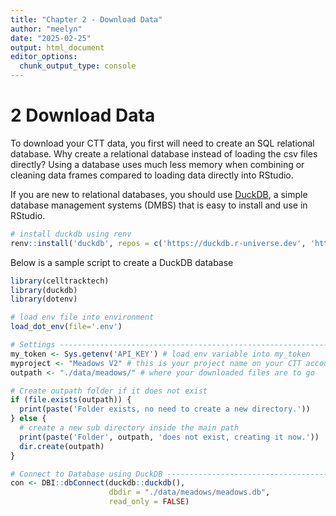 ```yaml
---
title: "Chapter 2 - Download Data"
author: "meelyn"
date: "2025-02-25"
output: html_document
editor_options: 
  chunk_output_type: console
---
```


# 2 Download Data

To download your CTT data, you first will need to create an SQL relational database. Why create a relational database instead of loading the csv files directly? Using a database uses much less memory when combining or cleaning data frames compared to loading data directly into RStudio. 

If you are new to relational databases, you should use [DuckDB](https://duckdb.org/why_duckdb), a simple database management systems (DMBS) that is easy to install and use in RStudio.

```r
# install duckdb using renv
renv::install('duckdb', repos = c('https://duckdb.r-universe.dev', 'https://cloud.r-project.org'))
```

Below is a sample script to create a DuckDB database

```r
library(celltracktech)
library(duckdb)
library(dotenv)

# load env file into environment
load_dot_env(file='.env')

# Settings ----------------------------------------------------------------
my_token <- Sys.getenv('API_KEY') # load env variable into my_token
myproject <- "Meadows V2" # this is your project name on your CTT account, here we are using the CTT project 'Meadows V2'
outpath <- "./data/meadows/" # where your downloaded files are to go

# Create outpath folder if it does not exist
if (file.exists(outpath)) {
  print(paste('Folder exists, no need to create a new directory.'))
} else {
  # create a new sub directory inside the main path
  print(paste('Folder', outpath, 'does not exist, creating it now.'))
  dir.create(outpath)
}

# Connect to Database using DuckDB -----------------------------------------------------
con <- DBI::dbConnect(duckdb::duckdb(), 
                      dbdir = "./data/meadows/meadows.db", 
                      read_only = FALSE)
```